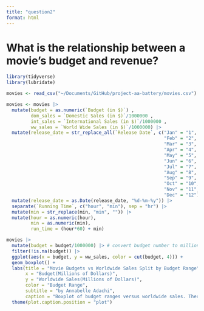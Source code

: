 ```yaml
---
title: "question2"
format: html
---
```


# What is the relationship between a movie's budget and revenue?


```r
library(tidyverse)
library(lubridate)
```

```r
movies <- read_csv("~/Documents/GitHub/project-aa-battery/movies.csv")
```
```r
movies <- movies |>
  mutate(budget = as.numeric(`Budget (in $)`) , 
         dom_sales = `Domestic Sales (in $)`/1000000 , 
         int_sales = `International Sales (in $)`/1000000 , 
         ww_sales = `World Wide Sales (in $)`/1000000) |> 
  mutate(release_date = str_replace_all(`Release Date`, c("Jan" = "1", 
                                                          "Feb" = "2", 
                                                          "Mar" = "3",
                                                          "Apr" = "4",
                                                          "May" = "5",
                                                          "Jun" = "6",
                                                          "Jul" = "7",
                                                          "Aug" = "8",
                                                          "Sep" = "9",
                                                          "Oct" = "10",
                                                          "Nov" = "11",
                                                          "Dec" = "12"))) |> 
  mutate(release_date = as.Date(release_date, "%d-%m-%y")) |> 
  separate(`Running Time`, c("hour", "min"), sep = "hr") |>
  mutate(min = str_replace(min, "min", "")) |>
  mutate(hour = as.numeric(hour),
         min = as.numeric(min),
         run_time = (hour*60) + min) 

```

```r
movies |>
  mutate(budget = budget/1000000) |> # convert budget number to millions
  filter(!is.na(budget)) |>
  ggplot(aes(x = budget, y = ww_sales, color = cut(budget, 4))) +
  geom_boxplot() +
  labs(title = "Movie Budgets vs Worldwide Sales Split by Budget Range",
       x = "Budget(Millions of Dollars)",
       y = "Worldwide Sales(Millions of Dollars)",
       color = "Budget Range",
       subtitle = "by Annabelle Adachi",
       caption = "Boxplot of budget ranges versus worldwide sales. There is a positive trend in the median sales as the budget increases.") +
  theme(plot.caption.position = "plot")
  
```

